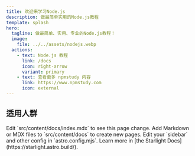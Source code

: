 ```yaml
---
title: 欢迎来学习Node.js
description: 做最简单实用的Node.js教程
template: splash
hero:
  tagline: 做最简单、实用、专业的Node.js教程！
  image:
    file: ../../assets/nodejs.webp
  actions:
    - text: Node.js 教程
      link: /docs
      icon: right-arrow
      variant: primary
    - text: 查看更多 npmstudy 内容
      link: https://www.npmstudy.com
      icon: external
---
```



## 适用人群

<CardGrid stagger>
  <Card title="Update content" icon="pencil">
    Edit `src/content/docs/index.mdx` to see this page change.
  </Card>
  <Card title="Add new content" icon="add-document">
    Add Markdown or MDX files to `src/content/docs` to create new pages.
  </Card>
  <Card title="Configure your site" icon="setting">
    Edit your `sidebar` and other config in `astro.config.mjs`.
  </Card>
  <Card title="Read the docs" icon="open-book">
    Learn more in [the Starlight Docs](https://starlight.astro.build/).
  </Card>
</CardGrid>
